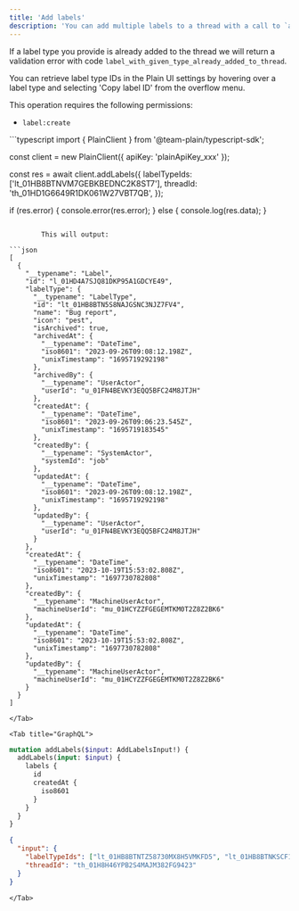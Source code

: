 ```yaml
---
title: 'Add labels'
description: 'You can add multiple labels to a thread with a call to `addLabels`. Label type IDs passed to this endpoint should not be archived, we return a validation error with code `cannot_add_label_using_archived_label_type` for any which are submitted.'
---
```


If a label type you provide is already added to the thread we will return a validation error with code `label_with_given_type_already_added_to_thread`.

You can retrieve label type IDs in the Plain UI settings by hovering over a label type and selecting 'Copy label ID' from the overflow menu.

This operation requires the following permissions:

- `label:create`

<Tabs>
    <Tab title="Typescript SDK">
```typescript 
import { PlainClient } from '@team-plain/typescript-sdk';
 
const client = new PlainClient({ apiKey: 'plainApiKey_xxx' });
 
const res = await client.addLabels({
  labelTypeIds: ['lt_01HB8BTNVM7GEBKBEDNC2K8ST7'],
  threadId: 'th_01HD1G6649R1DK061W27VBT7QB',
});
 
if (res.error) {
  console.error(res.error);
} else {
  console.log(res.data);
}
```

        This will output:

```json
[
  {
    "__typename": "Label",
    "id": "l_01HD4A7SJQ81DKP95A1GDCYE49",
    "labelType": {
      "__typename": "LabelType",
      "id": "lt_01HB8BTN5S8NAJGSNC3NJZ7FV4",
      "name": "Bug report",
      "icon": "pest",
      "isArchived": true,
      "archivedAt": {
        "__typename": "DateTime",
        "iso8601": "2023-09-26T09:08:12.198Z",
        "unixTimestamp": "1695719292198"
      },
      "archivedBy": {
        "__typename": "UserActor",
        "userId": "u_01FN4BEVKY3EQQ5BFC24M8JTJH"
      },
      "createdAt": {
        "__typename": "DateTime",
        "iso8601": "2023-09-26T09:06:23.545Z",
        "unixTimestamp": "1695719183545"
      },
      "createdBy": {
        "__typename": "SystemActor",
        "systemId": "job"
      },
      "updatedAt": {
        "__typename": "DateTime",
        "iso8601": "2023-09-26T09:08:12.198Z",
        "unixTimestamp": "1695719292198"
      },
      "updatedBy": {
        "__typename": "UserActor",
        "userId": "u_01FN4BEVKY3EQQ5BFC24M8JTJH"
      }
    },
    "createdAt": {
      "__typename": "DateTime",
      "iso8601": "2023-10-19T15:53:02.808Z",
      "unixTimestamp": "1697730782808"
    },
    "createdBy": {
      "__typename": "MachineUserActor",
      "machineUserId": "mu_01HCYZZFGEGEMTKM0T2Z8Z2BK6"
    },
    "updatedAt": {
      "__typename": "DateTime",
      "iso8601": "2023-10-19T15:53:02.808Z",
      "unixTimestamp": "1697730782808"
    },
    "updatedBy": {
      "__typename": "MachineUserActor",
      "machineUserId": "mu_01HCYZZFGEGEMTKM0T2Z8Z2BK6"
    }
  }
]
```

    </Tab>

    <Tab title="GraphQL">

```graphql Mutation
mutation addLabels($input: AddLabelsInput!) {
  addLabels(input: $input) {
    labels {
      id
      createdAt {
        iso8601
      }
    }
  }
}
```

```json Variables
{
  "input": {
    "labelTypeIds": ["lt_01HB8BTNTZ58730MX8H5VMKFD5", "lt_01HB8BTNKSCF1FK5ETFVRSDC6G"],
    "threadId": "th_01H8H46YPB2S4MAJM382FG9423"
  }
}
```

    </Tab>

</Tabs>
